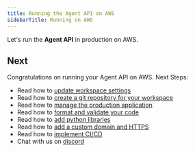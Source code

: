 ```yaml
---
title: Running the Agent API on AWS
sidebarTitle: Running on AWS
---
```


Let's run the **Agent API** in production on AWS.

<Snippet file="aws-setup.mdx" />

<Snippet file="update-agent-api-prd-secrets.mdx" />

<Snippet file="create-aws-resources.mdx" />

<Snippet file="agent-app-production-fastapi.mdx" />

<Snippet file="agent-app-update-production.mdx" />

<Snippet file="agent-app-delete-aws-resources.mdx" />

## Next

Congratulations on running your Agent API on AWS. Next Steps:

- Read how to [update workspace settings](/workspaces/workspace-management/workspace-settings)
- Read how to [create a git repository for your workspace](/workspaces/workspace-management/git-repo)
- Read how to [manage the production application](/workspaces/workspace-management/production-app)
- Read how to [format and validate your code](/workspaces/workspace-management/format-and-validate)
- Read how to [add python libraries](/workspaces/workspace-management/install)
- Read how to [add a custom domain and HTTPS](/workspaces/workspace-management/domain-https)
- Read how to [implement CI/CD](/workspaces/workspace-management/ci-cd)
- Chat with us on [discord](https://pinaxai.link/discord)
